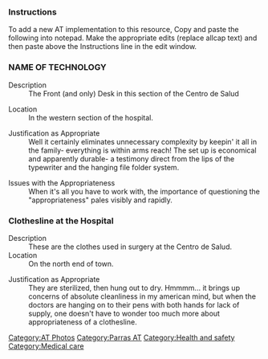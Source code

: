 <!--paste code here-->
===Instructions===
To add a new AT implementation to this resource, Copy and paste the following into notepad. Make the appropriate edits (replace allcap text) and then paste above the Instructions line in the edit window. 
{{Parras AT}}

===NAME OF TECHNOLOGY===
;Description
:The Front (and only) Desk in this section of the Centro de Salud

;Location
:In the western section of the hospital.

;Justification as Appropriate
:Well it certainly eliminates unnecessary complexity by keepin' it all in the family- everything is within arms reach!  The set up is economical and apparently durable- a testimony direct from the lips of the typewriter and the hanging file folder system.

;Issues with the Appropriateness
:When it's all you have to work with, the importance of questioning the "appropriateness" pales visibly and rapidly.

{{Gallery
|width=290
|height=218
|lines=0
|Image:IMG_3275.jpg|
|Image:typewriter.jpg|
|Image:hangingfiles.jpg|
}}

===Clothesline at the Hospital===
;Description
:These are the clothes used in surgery at the Centro de Salud.  
;Location
:On the north end of town.

;Justification as Appropriate
:They are sterilized, then hung out to dry.  Hmmmm... it brings up concerns of absolute cleanliness in my american mind, but when the doctors are hanging on to their pens with both hands for lack of supply, one doesn't have to wonder too much more about appropriateness of a clothesline.

{{Gallery
|width=400
|height=300
|lines=0
|Image:IMG_3264.jpg|
}}

[[Category:AT Photos]]
[[Category:Parras AT]]
[[Category:Health and safety]]
[[Category:Medical care]]